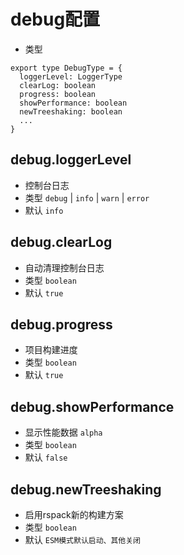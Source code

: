 # debug配置
+ 类型
```
export type DebugType = {
  loggerLevel: LoggerType
  clearLog: boolean
  progress: boolean
  showPerformance: boolean
  newTreeshaking: boolean
  ...
}
```
## debug.loggerLevel
+ 控制台日志 
+ 类型 `debug` | `info` | `warn` | `error`
+ 默认 `info`

## debug.clearLog
+ 自动清理控制台日志 
+ 类型 `boolean`
+ 默认 `true`

## debug.progress
+ 项目构建进度
+ 类型 `boolean`
+ 默认 `true`

## debug.showPerformance
+ 显示性能数据 `alpha`
+ 类型 `boolean`
+ 默认 `false`

## debug.newTreeshaking
+ 启用rspack新的构建方案
+ 类型 `boolean`
+ 默认 `ESM模式默认启动、其他关闭`